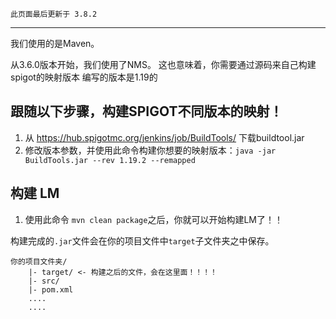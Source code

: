 ```
此页面最后更新于 3.8.2
```

***

我们使用的是Maven。

从3.6.0版本开始，我们使用了NMS。 这也意味着，你需要通过源码来自己构建spigot的映射版本
编写的版本是1.19的
<br>

## 跟随以下步骤，构建SPIGOT不同版本的映射！
1. 从 https://hub.spigotmc.org/jenkins/job/BuildTools/ 下载buildtool.jar
2. 修改版本参数，并使用此命令构建你想要的映射版本：`java -jar BuildTools.jar --rev 1.19.2 --remapped`


## 构建 LM
1. 使用此命令 `mvn clean package`之后，你就可以开始构建LM了！！

构建完成的`.jar`文件会在你的项目文件中`target`子文件夹之中保存。

```
你的项目文件夹/
	|- target/ <- 构建之后的文件，会在这里面！！！！
	|- src/
	|- pom.xml
	....
	....
```
